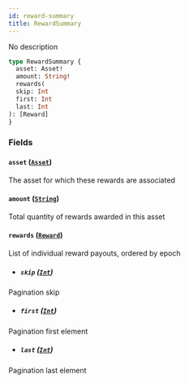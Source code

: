 ```yaml
---
id: reward-summary
title: RewardSummary
---
```



No description

```graphql
type RewardSummary {
  asset: Asset!
  amount: String!
  rewards(
  skip: Int
  first: Int
  last: Int
): [Reward]
}
```


### Fields

#### `asset` ([`Asset`](/docs/graphql/objects/asset))

The asset for which these rewards are associated


#### `amount` ([`String`](/docs/graphql/scalars/string))

Total quantity of rewards awarded in this asset


#### `rewards` ([`Reward`](/docs/graphql/objects/reward))

List of individual reward payouts, ordered by epoch
- ##### `skip` ([`Int`](/docs/graphql/scalars/int))

Pagination skip


- ##### `first` ([`Int`](/docs/graphql/scalars/int))

Pagination first element


- ##### `last` ([`Int`](/docs/graphql/scalars/int))

Pagination last element




